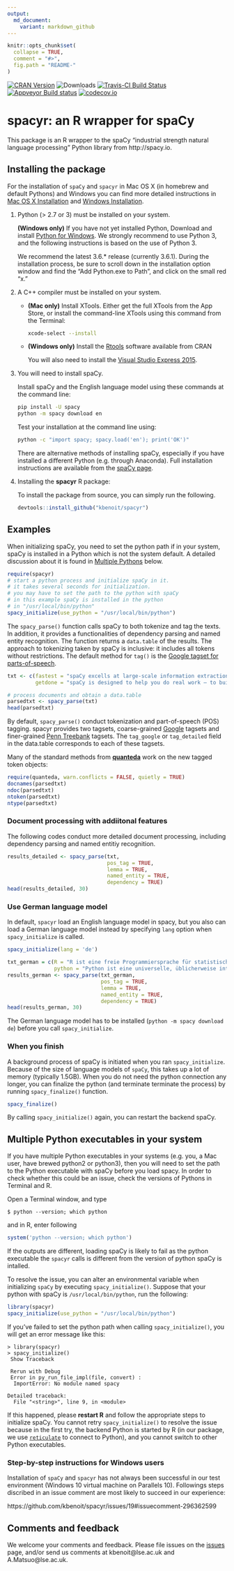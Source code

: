 ```yaml
---
output:
  md_document:
    variant: markdown_github
---
```


```r
knitr::opts_chunk$set(
  collapse = TRUE,
  comment = "#>",
  fig.path = "README-"
)
```

[![CRAN Version](https://www.r-pkg.org/badges/version/spacyr)](https://CRAN.R-project.org/package=spacyr) ![Downloads](https://cranlogs.r-pkg.org/badges/spacyr) [![Travis-CI Build Status](https://travis-ci.org/kbenoit/spacyr.svg?branch=master)](https://travis-ci.org/kbenoit/spacyr) [![Appveyor Build status](https://ci.appveyor.com/api/projects/status/jqt2atp1wqtxy5xd/branch/master?svg=true)](https://ci.appveyor.com/project/kbenoit/spacyr/branch/master) [![codecov.io](https://codecov.io/github/kbenoit/spacyr/spacyr.svg?branch=master)](https://codecov.io/github/kbenoit/spacyr/coverage.svg?branch=master)


# spacyr: an R wrapper for spaCy

This package is an R wrapper to the spaCy "industrial strength natural language processing" Python library from http://spacy.io.

## Installing the package

For the installation of `spaCy` and `spacyr` in Mac OS X (in homebrew and default Pythons) and Windows you can find more detailed instructions in 
  [Mac OS X Installation](inst/docs/MAC.md) and [Windows Installation](inst/docs/WINDOWS.md).

1.  Python (> 2.7 or 3) must be installed on your system.  

    **(Windows only)**  If you have not yet installed Python,  Download and install [Python for Windows](https://www.python.org/downloads/windows/).  We strongly recommend to use Python 3, and the following instructions is based on the use of Python 3. 

    We recommend the latest 3.6.\* release (currently 3.6.1).  During the installation process, be sure to scroll down in the installation option window and find the "Add Python.exe to Path", and click on the small red "x." 

2.  A C++ compiler must be installed on your system.  

    * **(Mac only)** Install XTools.  Either get the full XTools from the App Store, or install the command-line XTools using this command from the Terminal:
    
        ```bash
        xcode-select --install
        ```
    
    * **(Windows only)** Install the [Rtools](https://CRAN.R-project.org/bin/windows/Rtools/) software available 
    from CRAN
    
        You will also need to install the [Visual Studio Express 2015 ](https://www.visualstudio.com/post-download-vs/?sku=xdesk&clcid=0x409&telem=ga#).
        
        
3.  You will need to install spaCy. 

    Install spaCy and the English language model using these commands at the command line:  
    ```bash
    pip install -U spacy
    python -m spacy download en
    ```

    Test your installation at the command line using:  

    ```bash
    python -c "import spacy; spacy.load('en'); print('OK')"
    ```
    There are alternative methods of installing spaCy, especially if you have installed a different Python (e.g. through Anaconda). Full installation instructions are available from the [spaCy page](http://spacy.io/docs/).

4.  Installing the **spacyr** R package:

    To install the package from source, you can simply run the following.
    
    ```r
    devtools::install_github("kbenoit/spacyr")
    ```

## Examples

When initializing spaCy, you need to set the python path if in your system, spaCy is installed in a Python which is not the system default. A detailed discussion about it is found in [Multiple Pythons](#multiplepythons) below.

```r
require(spacyr)
# start a python process and initialize spaCy in it.
# it takes several seconds for initialization.
# you may have to set the path to the python with spaCy 
# in this example spaCy is installed in the python 
# in "/usr/local/bin/python"
spacy_initialize(use_python = "/usr/local/bin/python")
```

The `spacy_parse()` function calls spaCy to both tokenize and tag the texts. In addition, it provides a functionalities of dependency parsing and named entity recognition. The function returns a `data.table` of the results. The approach to tokenizing taken by spaCy is inclusive: it includes all tokens without restrictions.  The default method for `tag()` is the [Google tagset for parts-of-speech](https://github.com/slavpetrov/universal-pos-tags).

```r

txt <- c(fastest = "spaCy excells at large-scale information extraction tasks. It is written from the ground up in carefully memory-managed Cython. Independent research has confirmed that spaCy is the fastest in the world. If your application needs to process entire web dumps, spaCy is the library you want to be using.",
         getdone = "spaCy is designed to help you do real work — to build real products, or gather real insights. The library respects your time, and tries to avoid wasting it. It is easy to install, and its API is simple and productive. I like to think of spaCy as the Ruby on Rails of Natural Language Processing.")

# process documents and obtain a data.table
parsedtxt <- spacy_parse(txt)
head(parsedtxt)
```

By default, `spacy_parse()` conduct tokenization and part-of-speech (POS) tagging. spacyr provides two tagsets, coarse-grained [Google](https://github.com/slavpetrov/universal-pos-tags) tagsets and finer-grained [Penn Treebank](https://www.ling.upenn.edu/courses/Fall_2003/ling001/penn_treebank_pos.html) tagsets. The `tag_google` or `tag_detailed` field in the data.table corresponds to each of these tagsets.


Many of the standard methods from [**quanteda**](http://githiub.com/kbenoit/quanteda) work on the new tagged token objects:
```r
require(quanteda, warn.conflicts = FALSE, quietly = TRUE)
docnames(parsedtxt)
ndoc(parsedtxt)
ntoken(parsedtxt)
ntype(parsedtxt)
```

### Document processing with addiitonal features

The following codes conduct more detailed document processing, including dependency parsing and named entitiy recognition.

```r
results_detailed <- spacy_parse(txt,
                                pos_tag = TRUE,
                                lemma = TRUE,
                                named_entity = TRUE,
                                dependency = TRUE)
head(results_detailed, 30)
```

### Use German language model

In default, `spacyr` load an English language model in spacy, but you also can load a German language model instead by specifying `lang` option when `spacy_initialize` is called. 

```r
spacy_initialize(lang = 'de')

txt_german = c(R = "R ist eine freie Programmiersprache für statistische Berechnungen und Grafiken. Sie wurde von Statistikern für Anwender mit statistischen Aufgaben entwickelt. Die Syntax orientiert sich an der Programmiersprache S, mit der R weitgehend kompatibel ist, und die Semantik an Scheme. Als Standarddistribution kommt R mit einem Interpreter als Kommandozeilenumgebung mit rudimentären grafischen Schaltflächen. So ist R auf vielen Plattformen verfügbar; die Umgebung wird von den Entwicklern ausdrücklich ebenfalls als R bezeichnet. R ist Teil des GNU-Projekts.",
               python = "Python ist eine universelle, üblicherweise interpretierte höhere Programmiersprache. Sie will einen gut lesbaren, knappen Programmierstil fördern. So wird beispielsweise der Code nicht durch geschweifte Klammern, sondern durch Einrückungen strukturiert.")
results_german <- spacy_parse(txt_german,
                              pos_tag = TRUE,
                              lemma = TRUE,
                              named_entity = TRUE,
                              dependency = TRUE)
head(results_german, 30)
```
The German language model has to be installed (`python -m spacy download de`) before you call `spacy_initialize`.

### When you finish

A background process of spaCy is initiated when you ran `spacy_initialize`. Because of the size of language models of `spaCy`, this takes up a lot of memory (typically 1.5GB). When you do not need the python connection any longer, you can finalize the python (and terminate terminate the process) by running `spacy_finalize()` function.

```r
spacy_finalize()
```
By calling `spacy_initialize()` again, you can restart the backend spaCy.

## <a name="multiplepythons"></a>Multiple Python executables in your system 

If you have multiple Python executables in your systems (e.g. you, a Mac user, have brewed python2 or python3), then you will need to set the path to the Python executable with spaCy before you load spacy. In order to check whether this could be an issue, check the versions of Pythons in Terminal and R.

Open a Terminal window, and type
```
$ python --version; which python
```
and in R, enter following
```r
system('python --version; which python')
```
If the outputs are different, loading spaCy is likely to fail as the python executable the `spacyr` calls is different from the version of python spaCy is intalled.

To resolve the issue, you can alter an environmental variable when initializing `spaCy` by executing `spacy_initialize()`. Suppose that your python with spaCy is `/usr/local/bin/python`, run the following:
```r
library(spacyr)
spacy_initialize(use_python = "/usr/local/bin/python")
```

If you've failed to set the python path when calling `spacy_initialize()`, you will get an error message like this:
```
> library(spacyr)
> spacy_initialize()
 Show Traceback
 
 Rerun with Debug
 Error in py_run_file_impl(file, convert) : 
  ImportError: No module named spacy

Detailed traceback: 
  File "<string>", line 9, in <module> 
```
If this happened, please **restart R** and follow the appropriate steps to initialize spaCy. You cannot retry `spacy_initialize()` to resolve the issue because in the first try, the backend Python is started by R (in our package, we use [`reticulate`](https://github.com/rstudio/reticulate) to connect to Python), and you cannot switch to other Python executables. 

### Step-by-step instructions for Windows users

Installation of `spaCy` and `spacyr` has not always been successful in our test environment (Windows 10 virtual machine on Parallels 10). Followings steps discribed in an issue comment are most likely to succeed in our experience:

https://github.com/kbenoit/spacyr/issues/19#issuecomment-296362599


## Comments and feedback

We welcome your comments and feedback.  Please file issues on the [issues](https://github.com/kbenoit/spacyr/issues) page, and/or send us comments at kbenoit@lse.ac.uk and A.Matsuo@lse.ac.uk.
